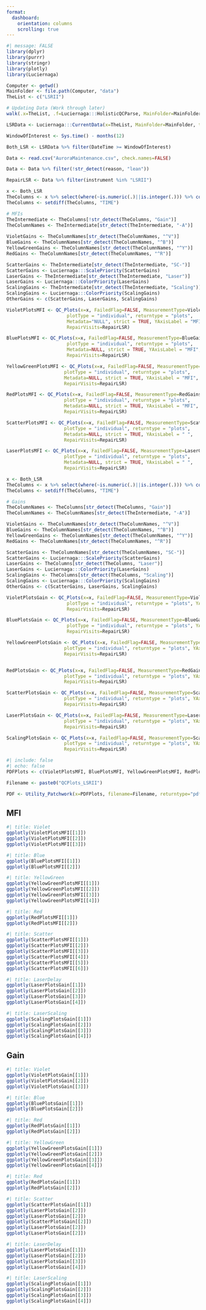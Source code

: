 ```yaml
---
format:
  dashboard:
    orientation: columns
    scrolling: true
---
```


```r
#| message: FALSE
library(dplyr)
library(purrr)
library(stringr)
library(plotly)
library(Luciernaga)

Computer <- getwd()
MainFolder <- file.path(Computer, "data")
TheList <- c("LSRII")

# Updating Data (Work through later)
walk(.x=TheList, .f=Luciernaga:::HolisticQCParse, MainFolder=MainFolder)
```

```r
LSRData <- Luciernaga:::CurrentData(x=TheList, MainFolder=MainFolder, type = "Both")
```

```r
WindowOfInterest <- Sys.time() - months(12)

Both_LSR <- LSRData %>% filter(DateTime >= WindowOfInterest)
```

```r
Data <- read.csv("AuroraMaintenance.csv", check.names=FALSE)

Data <- Data %>% filter(!str_detect(reason, "lean"))

RepairLSR <- Data %>% filter(instrument %in% "LSRII")
```


```r
x <- Both_LSR
TheColumns <- x %>% select(where(~is.numeric(.)||is.integer(.))) %>% colnames()
TheColumns <- setdiff(TheColumns, "TIME")

# MFIs
TheIntermediate <- TheColumns[!str_detect(TheColumns, "Gain")]
TheColumnNames <- TheIntermediate[str_detect(TheIntermediate, "-A")]
  
VioletGains <- TheColumnNames[str_detect(TheColumnNames, "^V")]
BlueGains <- TheColumnNames[str_detect(TheColumnNames, "^B")]
YellowGreenGains <- TheColumnNames[str_detect(TheColumnNames, "^Y")]
RedGains <- TheColumnNames[str_detect(TheColumnNames, "^R")]

ScatterGains <- TheIntermediate[str_detect(TheIntermediate, "SC-")]
ScatterGains <- Luciernaga:::ScalePriority(ScatterGains)
LaserGains <- TheIntermediate[str_detect(TheIntermediate, "Laser")]
LaserGains <- Luciernaga:::ColorPriority(LaserGains)
ScalingGains <- TheIntermediate[str_detect(TheIntermediate, "Scaling")]
ScalingGains <- Luciernaga:::ColorPriority(ScalingGains)
OtherGains <- c(ScatterGains, LaserGains, ScalingGains)

VioletPlotsMFI <- QC_Plots(x=x, FailedFlag=FALSE, MeasurementType=VioletGains,
                      plotType = "individual", returntype = "plots",
                      Metadata="NULL", strict = TRUE, YAxisLabel = "MFI",
                      RepairVisits=RepairLSR)

BluePlotsMFI <- QC_Plots(x=x, FailedFlag=FALSE, MeasurementType=BlueGains,
                      plotType = "individual", returntype = "plots",
                      Metadata=NULL, strict = TRUE, YAxisLabel = "MFI",
                      RepairVisits=RepairLSR)

YellowGreenPlotsMFI <- QC_Plots(x=x, FailedFlag=FALSE, MeasurementType=YellowGreenGains,
                     plotType = "individual", returntype = "plots",
                     Metadata=NULL, strict = TRUE, YAxisLabel = "MFI",
                     RepairVisits=RepairLSR)                      

RedPlotsMFI <- QC_Plots(x=x, FailedFlag=FALSE, MeasurementType=RedGains,
                     plotType = "individual", returntype = "plots",
                     Metadata=NULL, strict = TRUE, YAxisLabel = "MFI",
                     RepairVisits=RepairLSR)

ScatterPlotsMFI <- QC_Plots(x=x, FailedFlag=FALSE, MeasurementType=ScatterGains,
                     plotType = "individual", returntype = "plots",
                     Metadata=NULL, strict = TRUE, YAxisLabel = " ",
                     RepairVisits=RepairLSR)

LaserPlotsMFI <- QC_Plots(x=x, FailedFlag=FALSE, MeasurementType=LaserGains,
                     plotType = "individual", returntype = "plots",
                     Metadata=NULL, strict = TRUE, YAxisLabel = " ",
                     RepairVisits=RepairLSR)
```

```r
x <- Both_LSR
TheColumns <- x %>% select(where(~is.numeric(.)||is.integer(.))) %>% colnames()
TheColumns <- setdiff(TheColumns, "TIME")

# Gains
TheColumnNames <- TheColumns[str_detect(TheColumns, "Gain")]
TheColumnNames <- TheColumnNames[str_detect(TheIntermediate, "-A")]

VioletGains <- TheColumnNames[str_detect(TheColumnNames, "^V")]
BlueGains <- TheColumnNames[str_detect(TheColumnNames, "^B")]
YellowGreenGains <- TheColumnNames[str_detect(TheColumnNames, "^Y")]
RedGains <- TheColumnNames[str_detect(TheColumnNames, "^R")]

ScatterGains <- TheColumnNames[str_detect(TheColumnNames, "SC-")]
ScatterGains <- Luciernaga:::ScalePriority(ScatterGains)
LaserGains <- TheColumns[str_detect(TheColumns, "Laser")]
LaserGains <- Luciernaga:::ColorPriority(LaserGains)
ScalingGains <- TheColumns[str_detect(TheColumns, "Scaling")]
ScalingGains <- Luciernaga:::ColorPriority(ScalingGains)
OtherGains <- c(ScatterGains, LaserGains, ScalingGains)

VioletPlotsGain <- QC_Plots(x=x, FailedFlag=FALSE, MeasurementType=VioletGains,
                      plotType = "individual", returntype = "plots", YAxisLabel = "Gain",
                      RepairVisits=RepairLSR)

BluePlotsGain <- QC_Plots(x=x, FailedFlag=FALSE, MeasurementType=BlueGains,
                      plotType = "individual", returntype = "plots", YAxisLabel = "Gain",
                      RepairVisits=RepairLSR)

YellowGreenPlotsGain <- QC_Plots(x=x, FailedFlag=FALSE, MeasurementType=YellowGreenGains,
                     plotType = "individual", returntype = "plots", YAxisLabel = "Gain",
                     RepairVisits=RepairLSR)


RedPlotsGain <- QC_Plots(x=x, FailedFlag=FALSE, MeasurementType=RedGains,
                     plotType = "individual", returntype = "plots", YAxisLabel = "Gain",
                     RepairVisits=RepairLSR)

ScatterPlotsGain <- QC_Plots(x=x, FailedFlag=FALSE, MeasurementType=ScatterGains,
                     plotType = "individual", returntype = "plots", YAxisLabel = " ",
                     RepairVisits=RepairLSR)

LaserPlotsGain <- QC_Plots(x=x, FailedFlag=FALSE, MeasurementType=LaserGains,
                     plotType = "individual", returntype = "plots", YAxisLabel = " ",
                     RepairVisits=RepairLSR)

ScalingPlotsGain <- QC_Plots(x=x, FailedFlag=FALSE, MeasurementType=ScalingGains,
                     plotType = "individual", returntype = "plots", YAxisLabel = " ",
                     RepairVisits=RepairLSR)
```

```r
#| include: false
#| echo: false
PDFPlots <- c(VioletPlotsMFI, BluePlotsMFI, YellowGreenPlotsMFI, RedPlotsMFI, LaserPlotsMFI, ScatterPlotsMFI, VioletPlotsGain, BluePlotsGain, YellowGreenPlotsGain, RedPlotsGain, ScatterPlotsGain, LaserPlotsGain, ScalingPlotsGain)

Filename <- paste0("QCPlots_LSRII")

PDF <- Utility_Patchwork(x=PDFPlots, filename=Filename, returntype="pdf", outfolder=MainFolder, thecolumns=1)
```

## MFI {.tabset}

```r
#| title: Violet
ggplotly(VioletPlotsMFI[[1]])
ggplotly(VioletPlotsMFI[[2]])
ggplotly(VioletPlotsMFI[[3]])
```

```r
#| title: Blue
ggplotly(BluePlotsMFI[[1]])
ggplotly(BluePlotsMFI[[2]])
```

```r
#| title: YellowGreen
ggplotly(YellowGreenPlotsMFI[[1]])
ggplotly(YellowGreenPlotsMFI[[2]])
ggplotly(YellowGreenPlotsMFI[[3]])
ggplotly(YellowGreenPlotsMFI[[4]])
```

```r
#| title: Red
ggplotly(RedPlotsMFI[[1]])
ggplotly(RedPlotsMFI[[2]])
```

```r
#| title: Scatter
ggplotly(ScatterPlotsMFI[[1]])
ggplotly(ScatterPlotsMFI[[2]])
ggplotly(ScatterPlotsMFI[[3]])
ggplotly(ScatterPlotsMFI[[4]])
ggplotly(ScatterPlotsMFI[[5]])
ggplotly(ScatterPlotsMFI[[6]])
```

```r
#| title: LaserDelay
ggplotly(LaserPlotsGain[[1]])
ggplotly(LaserPlotsGain[[2]])
ggplotly(LaserPlotsGain[[3]])
ggplotly(LaserPlotsGain[[4]])
```

```r
#| title: LaserScaling
ggplotly(ScalingPlotsGain[[1]])
ggplotly(ScalingPlotsGain[[2]])
ggplotly(ScalingPlotsGain[[3]])
ggplotly(ScalingPlotsGain[[4]])
```


::: {.card title="MFI"}
:::

## Gain {.tabset}

```r
#| title: Violet
ggplotly(VioletPlotsGain[[1]])
ggplotly(VioletPlotsGain[[2]])
ggplotly(VioletPlotsGain[[3]])
```

```r
#| title: Blue
ggplotly(BluePlotsGain[[1]])
ggplotly(BluePlotsGain[[2]])
```

```r
#| title: Red
ggplotly(RedPlotsGain[[1]])
ggplotly(RedPlotsGain[[2]])
```

```r
#| title: YellowGreen
ggplotly(YellowGreenPlotsGain[[1]])
ggplotly(YellowGreenPlotsGain[[2]])
ggplotly(YellowGreenPlotsGain[[3]])
ggplotly(YellowGreenPlotsGain[[4]])
```

```r
#| title: Red
ggplotly(RedPlotsGain[[1]])
ggplotly(RedPlotsGain[[2]])
```

```r
#| title: Scatter
ggplotly(ScatterPlotsGain[[1]])
ggplotly(LaserPlotsGain[[2]])
ggplotly(LaserPlotsGain[[2]])
ggplotly(ScatterPlotsGain[[2]])
ggplotly(LaserPlotsGain[[2]])
ggplotly(LaserPlotsGain[[2]])
```

```r
#| title: LaserDelay
ggplotly(LaserPlotsGain[[1]])
ggplotly(LaserPlotsGain[[2]])
ggplotly(LaserPlotsGain[[3]])
ggplotly(LaserPlotsGain[[4]])
```

```r
#| title: LaserScaling
ggplotly(ScalingPlotsGain[[1]])
ggplotly(ScalingPlotsGain[[2]])
ggplotly(ScalingPlotsGain[[3]])
ggplotly(ScalingPlotsGain[[4]])
```

::: {.card title="Gain"}
:::


